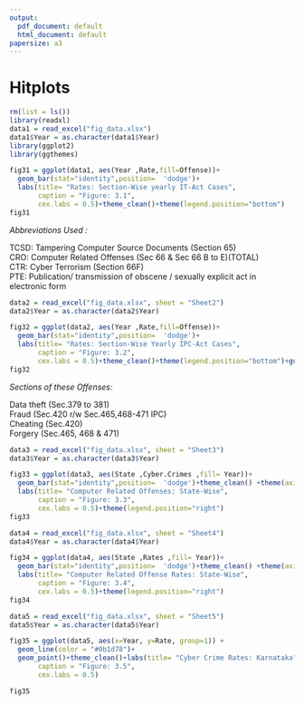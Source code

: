 ```yaml
---
output:
  pdf_document: default
  html_document: default
papersize: a3
---
```

# Hitplots

```r
rm(list = ls())
library(readxl)
data1 = read_excel("fig_data.xlsx")
data1$Year = as.character(data1$Year)
library(ggplot2)
library(ggthemes)
```

```r
fig31 = ggplot(data1, aes(Year ,Rate,fill=Offense))+
  geom_bar(stat="identity",position=  'dodge')+
  labs(title= "Rates: Section-Wise yearly IT-Act Cases",
       caption = "Figure: 3.1",
       cex.labs = 0.5)+theme_clean()+theme(legend.position="bottom")
fig31
```


*Abbreviations Used :*

TCSD: Tampering Computer Source Documents (Section 65)               
CRO: Computer Related Offenses (Sec 66 & Sec 66 B to E)(TOTAL)                    
CTR: Cyber Terrorism (Section 66F)                
PTE: Publication/ transmission of obscene / sexually explicit act in electronic form                       



```r
data2 = read_excel("fig_data.xlsx", sheet = "Sheet2")
data2$Year = as.character(data2$Year)
```

```r
fig32 = ggplot(data2, aes(Year ,Rate,fill=Offense))+
  geom_bar(stat="identity",position=  'dodge')+
  labs(title= "Rates: Section-Wise Yearly IPC-Act Cases",
       caption = "Figure: 3.2",
       cex.labs = 0.5)+theme_clean()+theme(legend.position="bottom")+guides(col = guide_legend(nrow=4, byrow=TRUE))
fig32
```


*Sections of these Offenses:*

Data theft (Sec.379 to 381)       
Fraud (Sec.420 r/w Sec.465,468-471 IPC)       
Cheating (Sec.420)        
Forgery (Sec.465, 468 & 471)        



```r
data3 = read_excel("fig_data.xlsx", sheet = "Sheet3")
data3$Year = as.character(data3$Year)
```

```r
fig33 = ggplot(data3, aes(State ,Cyber.Crimes ,fill= Year))+
  geom_bar(stat="identity",position=  'dodge')+theme_clean() +theme(axis.text.x = element_text(angle = 90, size = 8))+
  labs(title= "Computer Related Offenses: State-Wise",
       caption = "Figure: 3.3",
       cex.labs = 0.5)+theme(legend.position="right")
fig33
```
```r
data4 = read_excel("fig_data.xlsx", sheet = "Sheet4")
data4$Year = as.character(data4$Year)
```

```r
fig34 = ggplot(data4, aes(State ,Rates ,fill= Year))+
  geom_bar(stat="identity",position=  'dodge')+theme_clean() +theme(axis.text.x = element_text(angle = 90, size = 8))+
  labs(title= "Computer Related Offense Rates: State-Wise",
       caption = "Figure: 3.4",
       cex.labs = 0.5)+theme(legend.position="right")
fig34
```



```r
data5 = read_excel("fig_data.xlsx", sheet = "Sheet5")
data5$Year = as.character(data5$Year)
```


```r
fig35 = ggplot(data5, aes(x=Year, y=Rate, group=1)) +
  geom_line(color = "#0b1d78")+
  geom_point()+theme_clean()+labs(title= "Cyber Crime Rates: Karnataka",
       caption = "Figure: 3.5",
       cex.labs = 0.5)

fig35
```



